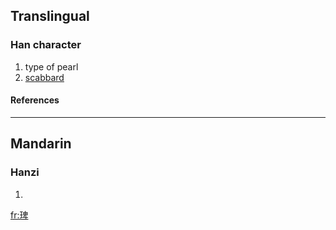 ==Translingual==
===Han character===
{{Han char|rn=96|rad=玉|as=08|sn=12|four=|canj=一土竹田十 (MGHWJ)}}
# type of pearl
# [[scabbard]]
====References====
{{Han ref|kx=0733.170|dkj=21032|dj=1146.060|hdz=21122.100|uh=7415|ud=29717}}

----
==Mandarin==
===Hanzi===
{{cmn-hanzi|pin=[[pín]] ([[pin2]])|wg=p'in<sup>2</sup>}}
# {{defn|Mandarin}}

[[fr:琕]]